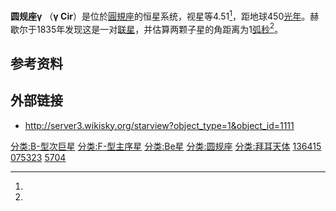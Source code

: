 {{Starbox begin
 | name = γ Circini
}}
{{Starbox image
 | image=
{{Location mark
 | image=Circinus IAU.svg
 | float=center
 | alt=
 | label=
 | position=right
 | width=280
 | mark=Red circle.svg
 | mark_width=6
 | mark_link=Gamma Circini
 | x=340 | y=344
}}
 | caption=圆规座γ在天球上的位置（红圈内）
}}
{{Starbox observe
 | epoch = [[J2000.0|J2000.0]]
 | equinox = [[J2000.0|J2000.0]] ([[International_Celestial_Reference_System|ICRS]])
 | constell = [[圆规座|圆规座]]
 | ra = {{RA|15|23|22.64294}}<ref name=vanLeeuwen2007/>
 | dec = {{DEC|−59|19|14.8131}}<ref name=vanLeeuwen2007/>
 | appmag_v = 4.51<ref name=Buscombe1971/> {{nowrap|(4.94 + 5.73)}}<ref name=Mason2014/>
}}
{{Starbox character
 | class = B5 IV<ref name=Malkov2012/> + F8 V<ref name=Buscombe1971/>
 | b-v = 
 | u-b = 
 | r-i = 
 | variable = [[Be星|Be]]<ref name=Kazarovets1999/>
}}
{{Starbox astrometry
 | radial_v = {{Val|16.90|1.78}}<ref name=deBruijne2012/>
 | prop_mo_ra = −12.97<ref name=vanLeeuwen2007/>
 | prop_mo_dec = −34.24<ref name=vanLeeuwen2007/>
 | parallax = 7.27
 | p_error = 0.81
 | parallax_footnote = <ref name=vanLeeuwen2007/>
 | absmag_v = −2.3/−2.6
}}
{{Starbox orbit
 | reference = <ref name=Malkov2012/>
 | period = 258
 | axis = 2.576
 | eccentricity = 0.931
}}
{{Starbox detail
 | source = 
 | component1 = γ Cir A
 | temperature2 = 4,786<ref name=Parsons2004/>
 | component2 = γ Cir B
 | mass = {{Val|6.0|0.3}}<ref name=Tetzlaff2011/>
 | temperature = 15,135<ref name=Parsons2004/>
 | gravity = 
 | metal_fe = 
 | rotational_velocity = 
 | age_myr = {{Val|63.1|19.6}}<ref name=Tetzlaff2011/>
}}
{{Starbox catalog
 | names = [[Bayer_designation|γ Cir]], [[Hipparcos_Catalogue|HIP]] 75323,  [[Harvard_Revised_catalogue|HR]] 5704, [[Smithsonian_Astrophysical_Observatory_Star_Catalog|SAO]] 242463.<ref name=SIMBAD/>
 | component1 = γ Cir A
 | names1     = [[Henry_Draper_Catalogue|HD]] 136415
 | component2 = γ Cir B
 | names2     = HD 136416
}}
{{Starbox end}}
'''圆规座γ''' （'''γ Cir'''）是位於[[圓規座|圓規座]]的恒星系统，视星等4.51<ref name=Buscombe1971/>，距地球450[[光年|光年]]。赫歇尔于1835年发现这是一对[[联星|联星]]，并估算两颗子星的角距离为1[[弧秒|弧秒]]<ref name=Carette1995/>。


==参考资料==
{{reflist|refs=

<ref name=vanLeeuwen2007>{{citation
 | title=Validation of the new Hipparcos reduction
 | last1=van Leeuwen | first1=F.
 | journal=Astronomy and Astrophysics
 | volume=474 | issue=2 | pages=653–664 | date=2007
 | arxiv=0708.1752 | bibcode=2007A&A...474..653V
 | doi=10.1051/0004-6361:20078357 | postscript=. }}</ref>

<ref name=Mason2014>{{citation
 | display-authors=1
 | last1=Mason
 | first1=B. D.
 | last2=Wycoff
 | first2=G. L.
 | last3=Hartkopf
 | first3=W. I.
 | last4=Douglass
 | first4=G. G.
 | last5=Worley
 | first5=C. E.
 | title=The Washington Visual Double Star Catalog
 | year=2014
 | bibcode=2001AJ....122.3466M
 | url=http://vizier.u-strasbg.fr/viz-bin/VizieR?-source=B/wds
 | accessdate=2015-07-22
 | doi=10.1086/323920
 | archive-date=2019-07-04
 | archive-url=https://web.archive.org/web/20190704005249/http://vizier.u-strasbg.fr/viz-bin/VizieR?-source=B%2Fwds
 | dead-url=no
 }}</ref>

<ref name=Buscombe1971>{{citation
 | title=The composite spectrum of gamma Circini
 | last1=Buscombe | first1=W. | last2=Barkstrom | first2=B.
 | journal=Monthly Notices of the Royal Astronomical Society
 | volume=152 | pages=37−45 | year=1971 | postscript=.
 | doi=10.1093/mnras/152.1.37 | bibcode=1971MNRAS.152...37B }}</ref>

<ref name=Parsons2004>{{citation
 | title=New and Confirmed Triple Systems with Luminous Cool Primaries and Hot Companions
 | last1=Parsons | first1=Sidney B. | postscript=.
 | journal=The Astronomical Journal
 | volume=127 | issue=5 | pages=2915−2930 | date=May 2004
 | doi=10.1086/383546 | bibcode=2004AJ....127.2915P }}</ref>

<ref name=Malkov2012>{{citation
 | last1=Malkov | first1=O. Yu. | last2=Tamazian | first2=V. S.
 | last3=Docobo | first3=J. A. | last4=Chulkov | first4=D. A.
 | title=Dynamical masses of a selected sample of orbital binaries
 | journal=Astronomy & Astrophysics | display-authors=1
 | volume=546 | pages=A69 | year=2012 | postscript=.
 | bibcode=2012A&A...546A..69M | doi=10.1051/0004-6361/201219774 }}</ref>

<ref name=Kazarovets1999>{{cite journal
 | title=The 74th Special Name-list of Variable Stars
 | display-authors=1 | last1=Kazarovets | first1=E. V.
 | last2=Samus | first2=N. N. | last3=Durlevich | first3=O. V.
 | last4=Frolov | first4=M. S. | last5=Antipin | first5=S. V.
 | last6=Kireeva | first6=N. N. | last7=Pastukhova | first7=E. N.
 | journal=Information Bulletin on Variable Stars
 | volume=4659 | pages=1 | year=1999
 | bibcode=1999IBVS.4659....1K | postscript=. }}</ref>

<ref name=Tetzlaff2011>{{citation
 | display-authors=1 | last1=Tetzlaff | first1=N.
 | last2=Neuhäuser | first2=R. | last3=Hohle | first3=M. M.
 | title=A catalogue of young runaway Hipparcos stars within 3 kpc from the Sun
 | journal=[[Monthly_Notices_of_the_Royal_Astronomical_Society|Monthly Notices of the Royal Astronomical Society]]
 | volume=410 | issue=1 | pages=190–200 | date=January 2011
 | doi=10.1111/j.1365-2966.2010.17434.x | bibcode=2011MNRAS.410..190T
 | arxiv=1007.4883 | postscript=. }}</ref>

<ref name=deBruijne2012>{{citation
 | last1=de Bruijne | first1=J. H. J. | last2=Eilers | first2=A.-C. 
 | title=Radial velocities for the HIPPARCOS-Gaia Hundred-Thousand-Proper-Motion project 
 | journal=Astronomy & Astrophysics
 | volume=546 | id=A61 | pages=14 | date=October 2012
 | doi=10.1051/0004-6361/201219219 | bibcode=2012A&A...546A..61D 
 | arxiv=1208.3048 | postscript=. }}</ref>

<ref name=Carette1995>{{citation
 | title=γ Circinus: a young visual binary with pre-main-sequence component(s)?
 | last1=Carette | first1=E. | last2=De Greve | first2=J. P.
 | last3=van Rensbergen | first3=W. | last4=Lampens | first4=P.
 | journal=Astronomy and Astrophysics | display-authors=1
 | volume=296 | page=139 | date=April 1995
 | bibcode=1995A&A...296..139C | postscript=. }}</ref>

<ref name=SIMBAD>{{citation
 | title=gam Cir -- Double or multiple star
 | work=SIMBAD Astronomical Database
 | publisher=Centre de Données astronomiques de Strasbourg
 | url=http://simbad.u-strasbg.fr/simbad/sim-id?Ident=gam+Cir
 | accessdate=2017-01-13
 | postscript=.
 | archive-date=2017-01-19
 | archive-url=https://web.archive.org/web/20170119053247/http://simbad.u-strasbg.fr/simbad/sim-id?Ident=gam+Cir
 | dead-url=no
 }}</ref>

}}

==外部链接==
*http://server3.wikisky.org/starview?object_type=1&object_id=1111 {{Wayback|url=http://server3.wikisky.org/starview?object_type=1&object_id=1111 |date=20190802210918 }}

{{Stars of Circinus|state=collapsed}}

[[分类:B-型次巨星|分类:B-型次巨星]]
[[分类:F-型主序星|分类:F-型主序星]]
[[分类:Be星|分类:Be星]]
[[分类:圆规座|分类:圆规座]]
[[分类:拜耳天体|分类:拜耳天体]]
[[分类:HD和HDE天体|136415]]
[[分类:HIP天体|075323]]
[[分类:HR天体|5704]]